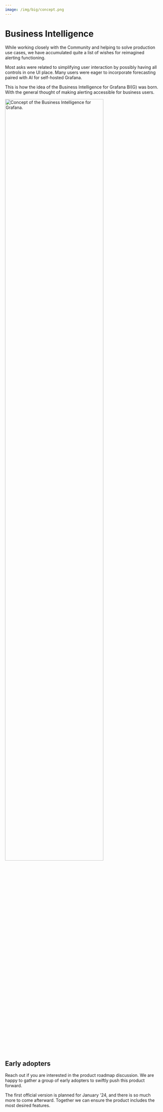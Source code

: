 ```yaml
---
image: /img/big/concept.png
---
```



# Business Intelligence

While working closely with the Community and helping to solve production use cases, we have accumulated quite a list of wishes for reimagined alerting functioning.

Most asks were related to simplifying user interaction by possibly having all controls in one UI place. Many users were eager to incorporate forecasting paired with AI for self-hosted Grafana.

This is how the idea of the Business Intelligence for Grafana BI(G) was born. With the general thought of making alerting accessible for business users.

<Image
  title="Concept of the Business Intelligence for Grafana."
  src="/img/big/concept.png"
  width="80%"
  lazy={false}
/>

## Early adopters

Reach out if you are interested in the product roadmap discussion. We are happy to gather a group of early adopters to swiftly push this product forward.

The first official version is planned for January '24, and there is so much more to come afterward. Together we can ensure the product includes the most desired features.
